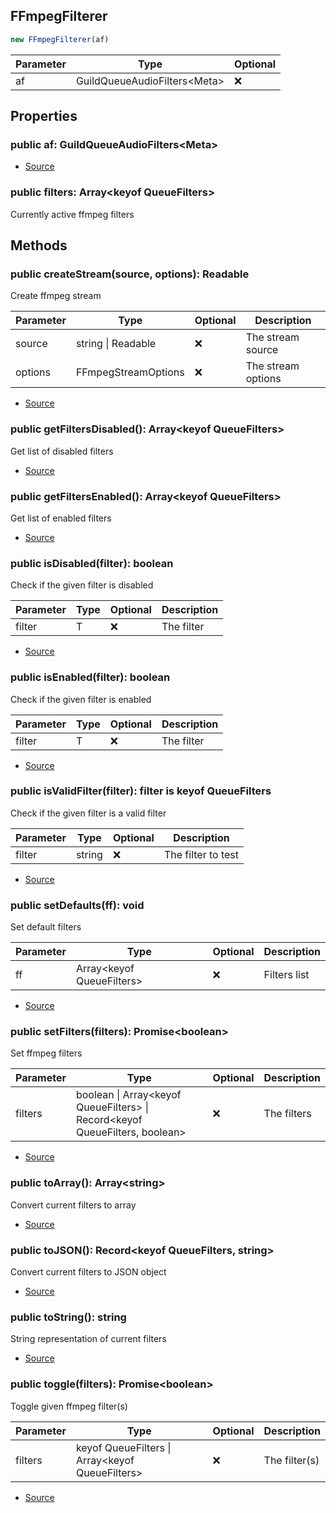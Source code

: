 ## FFmpegFilterer


```typescript
new FFmpegFilterer(af)
```
| Parameter | Type | Optional |
| ----------- | ----------- | ----------- |
| af | GuildQueueAudioFilters\<Meta> | ❌ |


## Properties
### public af: GuildQueueAudioFilters\<Meta>
- [Source](https://github.com/Androz2091/discord-player/blob/f2dbc02/packages/discord-player/src/manager/GuildQueueAudioFilters.ts#L45)
### public filters: Array\<keyof QueueFilters>
Currently active ffmpeg filters

## Methods
### public createStream(source, options): Readable
Create ffmpeg stream



| Parameter | Type | Optional | Description |
| ----------- | ----------- | ----------- | ----------- |
| source | string \| Readable | ❌ | The stream source |
| options | FFmpegStreamOptions | ❌ | The stream options |


- [Source](https://github.com/Androz2091/discord-player/blob/f2dbc02/packages/discord-player/src/manager/GuildQueueAudioFilters.ts#L65)
### public getFiltersDisabled(): Array\<keyof QueueFilters>
Get list of disabled filters



- [Source](https://github.com/Androz2091/discord-player/blob/f2dbc02/packages/discord-player/src/manager/GuildQueueAudioFilters.ts#L133)
### public getFiltersEnabled(): Array\<keyof QueueFilters>
Get list of enabled filters



- [Source](https://github.com/Androz2091/discord-player/blob/f2dbc02/packages/discord-player/src/manager/GuildQueueAudioFilters.ts#L126)
### public isDisabled(filter): boolean
Check if the given filter is disabled



| Parameter | Type | Optional | Description |
| ----------- | ----------- | ----------- | ----------- |
| filter | T | ❌ | The filter |


- [Source](https://github.com/Androz2091/discord-player/blob/f2dbc02/packages/discord-player/src/manager/GuildQueueAudioFilters.ts#L149)
### public isEnabled(filter): boolean
Check if the given filter is enabled



| Parameter | Type | Optional | Description |
| ----------- | ----------- | ----------- | ----------- |
| filter | T | ❌ | The filter |


- [Source](https://github.com/Androz2091/discord-player/blob/f2dbc02/packages/discord-player/src/manager/GuildQueueAudioFilters.ts#L141)
### public isValidFilter(filter): filter is keyof QueueFilters
Check if the given filter is a valid filter



| Parameter | Type | Optional | Description |
| ----------- | ----------- | ----------- | ----------- |
| filter | string | ❌ | The filter to test |


- [Source](https://github.com/Androz2091/discord-player/blob/f2dbc02/packages/discord-player/src/manager/GuildQueueAudioFilters.ts#L157)
### public setDefaults(ff): void
Set default filters



| Parameter | Type | Optional | Description |
| ----------- | ----------- | ----------- | ----------- |
| ff | Array\<keyof QueueFilters> | ❌ | Filters list |


- [Source](https://github.com/Androz2091/discord-player/blob/f2dbc02/packages/discord-player/src/manager/GuildQueueAudioFilters.ts#L119)
### public setFilters(filters): Promise\<boolean>
Set ffmpeg filters



| Parameter | Type | Optional | Description |
| ----------- | ----------- | ----------- | ----------- |
| filters | boolean \| Array\<keyof QueueFilters> \| Record\<keyof QueueFilters, boolean> | ❌ | The filters |


- [Source](https://github.com/Androz2091/discord-player/blob/f2dbc02/packages/discord-player/src/manager/GuildQueueAudioFilters.ts#L73)
### public toArray(): Array\<string>
Convert current filters to array



- [Source](https://github.com/Androz2091/discord-player/blob/f2dbc02/packages/discord-player/src/manager/GuildQueueAudioFilters.ts#L164)
### public toJSON(): Record\<keyof QueueFilters, string>
Convert current filters to JSON object



- [Source](https://github.com/Androz2091/discord-player/blob/f2dbc02/packages/discord-player/src/manager/GuildQueueAudioFilters.ts#L171)
### public toString(): string
String representation of current filters



- [Source](https://github.com/Androz2091/discord-player/blob/f2dbc02/packages/discord-player/src/manager/GuildQueueAudioFilters.ts#L182)
### public toggle(filters): Promise\<boolean>
Toggle given ffmpeg filter(s)



| Parameter | Type | Optional | Description |
| ----------- | ----------- | ----------- | ----------- |
| filters | keyof QueueFilters \| Array\<keyof QueueFilters> | ❌ | The filter(s) |


- [Source](https://github.com/Androz2091/discord-player/blob/f2dbc02/packages/discord-player/src/manager/GuildQueueAudioFilters.ts#L103)